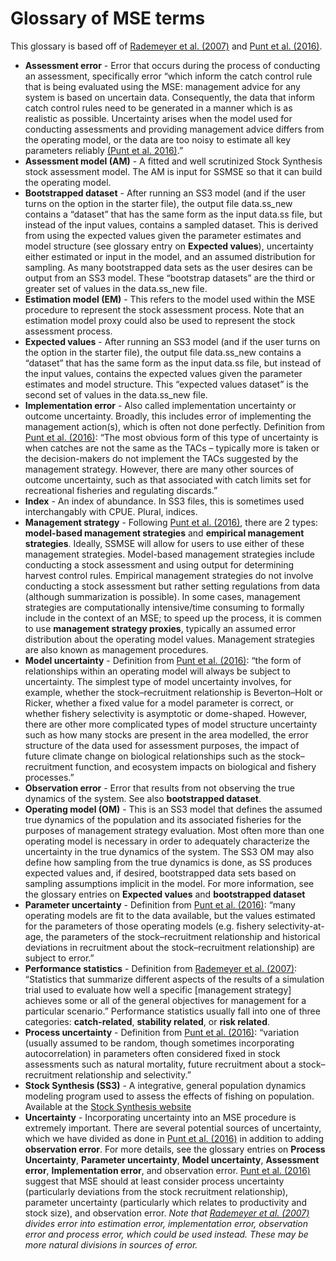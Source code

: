 # Glossary of MSE terms

This glossary is based off of [Rademeyer et al. (2007)](https://doi.org/10.1093/icesjms/fsm050) and [Punt et al. (2016)](https://doi.org/10.1111/faf.12104).

* **Assessment error** - Error that occurs during the process of conducting an assessment, specifically error "which inform the catch control rule that is being evaluated using the MSE: management advice for any system is based on uncertain data. Consequently, the data that inform catch control rules need to be generated in a manner which is as realistic as possible. Uncertainty arises when the model used for conducting assessments and providing management advice differs from the operating model, or the data are too noisy to estimate all key parameters reliably [(Punt et al. 2016)](https://doi.org/10.1111/faf.12104)."
* **Assessment model (AM)** - A fitted and well scrutinized Stock Synthesis stock assessment model. The AM is input for SSMSE so that it can build the operating model.
* **Bootstrapped dataset** - After running an SS3 model (and if the user turns on the option in the starter file), the output file data.ss_new contains a "dataset" that has the same form as the input data.ss file, but instead of the input values, contains a sampled dataset. This is derived from using the expected values given the parameter estimates and model structure (see glossary entry on **Expected values**), uncertainty either estimated or input in the model, and an assumed distribution for sampling. As many bootstrapped data sets as the user desires can be output from an SS3 model. These "bootstrap datasets" are the third or greater set of values in the data.ss_new file.
* **Estimation model (EM)** - This refers to the model used within the MSE procedure to represent the stock assessment process. Note that an estimation model proxy could also be used to represent the stock assessment process.
* **Expected values** - After running an SS3 model (and if the user turns on the option in the starter file), the output file data.ss_new contains a "dataset" that has the same form as the input data.ss file, but instead of the input values, contains the expected values given the parameter estimates and model structure. This "expected values dataset" is the second set of values in the data.ss_new file. 
* **Implementation error** - Also called implementation uncertainty or outcome uncertainty. Broadly, this includes error of implementing the management action(s), which is often not done perfectly. Definition from [Punt et al. (2016)](https://doi.org/10.1111/faf.12104): "The most obvious form of this type of uncertainty is when catches are
not the same as the TACs – typically more is taken or the decision-makers do not implement the TACs suggested by the management strategy. However, there are many other sources of outcome uncertainty, such as that associated with catch limits set for recreational fisheries and regulating discards."
* **Index** - An index of abundance. In SS3 files, this is sometimes used interchangably with CPUE. Plural, indices.
* **Management strategy** - Following [Punt et al. (2016)](https://doi.org/10.1111/faf.12104), there are 2 types: **model-based management strategies** and **empirical management strategies**. Ideally, SSMSE will allow for users to use either of these management strategies. Model-based management strategies include conducting a stock assessment and using output for determining harvest control rules. Empirical management strategies do not involve conducting a stock assessment but rather setting regulations from data (although summarization is possible). In some cases, management strategies are computationally intensive/time consuming to formally include in the context of an MSE; to speed up the process, it is commen to use **management strategy proxies**, typically an assumed error distribution about the operating model values. Management strategies are also known as management procedures.
* **Model uncertainty** - Definition from [Punt et al. (2016)](https://doi.org/10.1111/faf.12104): "the form of relationships within an operating model will always be subject to uncertainty. The simplest type of model uncertainty involves, for example, whether the stock–recruitment relationship is Beverton–Holt or Ricker, whether a fixed value for a model parameter is correct, or whether fishery selectivity is asymptotic or dome-shaped. However, there are other more complicated types of model structure uncertainty such as how many stocks are present in the area modelled, the error structure of the data used for assessment purposes, the impact of future climate change on biological relationships such as the stock–recruitment function, and ecosystem impacts on biological and fishery processes."
* **Observation error** - Error that results from not observing the true dynamics of the system. See also **bootstrapped dataset**.
* **Operating model (OM)** - This is an SS3 model that defines the assumed true dynamics of the population and its associated fisheries for the purposes of management strategy evaluation. Most often more than one operating model is necessary in order to adequately characterize the uncertainty in the true dynamics of the system. The SS3 OM may also define how sampling from the true dynamics is done, as SS produces expected values and, if desired, bootstrapped data sets based on sampling assumptions implicit in the model. For more information, see the glossary entries on **Expected values** and **bootstrapped dataset**
* **Parameter uncertainty** - Definition from [Punt et al. (2016)](https://doi.org/10.1111/faf.12104): "many operating models are fit to the data available, but the values estimated for the parameters of those operating models (e.g. fishery selectivity-at-age, the parameters of the stock–recruitment relationship and historical deviations in recruitment about the stock–recruitment relationship) are subject to error."
* **Performance statistics** - Definition from [Rademeyer et al. (2007)](https://doi.org/10.1093/icesjms/fsm050): "Statistics that summarize different aspects of the results of a simulation trial used to evaluate how well a specific [management strategy] achieves some or all of the general objectives for management for a particular scenario." Performance statistics usually fall into one of three categories: **catch-related**, **stability related**, or **risk related**.
* **Process uncertainty** - Definition from [Punt et al. (2016)](https://doi.org/10.1111/faf.12104): "variation (usually assumed to be random, though sometimes incorporating autocorrelation) in parameters often considered fixed in stock assessments such as natural mortality, future recruitment about a stock–recruitment relationship and selectivity."
* **Stock Synthesis (SS3)** - A integrative, general population dynamics modeling program used to assess the effects of fishing on population. Available at the [Stock Synthesis website](https://vlab.ncep.noaa.gov/web/stock-synthesis/home)
* **Uncertainty** - Incorporating uncertainty into an MSE procedure is extremely important. There are several potential sources of uncertainty, which we have divided as done in [Punt et al. (2016)](https://doi.org/10.1111/faf.12104) in addition to adding **observation error**. For more details, see the glossary entries on **Process Uncertainty**, **Parameter uncertainty**, **Model uncertainty**, **Assessment error**, **Implementation error**, and observation error. [Punt et al. (2016)](https://doi.org/10.1111/faf.12104) suggest that MSE should at least consider process uncertainty (particularly deviations from the stock recruitment relationship), parameter uncertainty (particularly which relates to productivity and stock size), and observation error. *Note that [Rademeyer et al. (2007)](https://doi.org/10.1093/icesjms/fsm050) divides error into estimation error, implementation error, observation error and process error, which could be used instead. These may be more natural divisions in sources of error.*